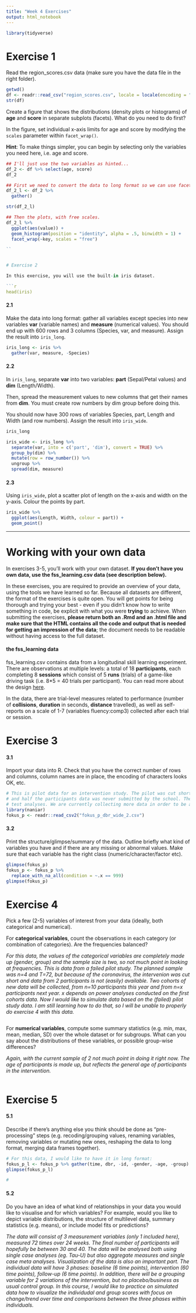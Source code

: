 ```yaml
---
title: "Week 4 Exercises"
output: html_notebook
---
```


```r
library(tidyverse)
```


# Exercise 1

Read the region_scores.csv data (make sure you have the data file in the right folder). 

```r
getwd()
df <- readr::read_csv("region_scores.csv", locale = locale(encoding = "ISO-8859-1"))
str(df)
```


Create a figure that shows the distributions (density plots or histograms) of **age** and **score** in separate subplots (facets). What do you need to do first?  

In the figure, set individual x-axis limits for age and score by modifying the `scales` parameter within `facet_wrap()`.

**Hint**: To make things simpler, you can begin by selecting only the variables you need here, i.e. age and score.  

```r

## I'll just use the two variables as hinted...
df_2 <- df %>% select(age, score)
df_2

## First we need to convert the data to long format so we can use facet_wrap
df_2_l <- df_2 %>%
  gather()

str(df_2_l)

## Then the plots, with free scales.
df_2_l %>%
  ggplot(aes(value)) +
  geom_histogram(position = "identity", alpha = .5, binwidth = 1) +
  facet_wrap(~key, scales = "free")

``


# Exercise 2

In this exercise, you will use the built-in iris dataset.  

```r
head(iris)
```


#### 2.1 

Make the data into long format: gather all variables except species into new variables **var** (variable names) and **measure** (numerical values). You should end up with 600 rows and 3 columns (Species, var, and measure). Assign the result into `iris_long`.

```r
iris_long <- iris %>%
  gather(var, measure, -Species)

```

#### 2.2

In `iris_long`, separate **var** into two variables: **part** (Sepal/Petal values) and **dim** (Length/Width).  

Then, spread the measurement values to new columns that get their names from **dim**. You must create row numbers by dim group before doing this.  

You should now have 300 rows of variables Species, part, Length and Width (and row numbers). Assign the result into `iris_wide`.

```r
iris_long

iris_wide <- iris_long %>%
  separate(var, into = c('part', 'dim'), convert = TRUE) %>%
  group_by(dim) %>%
  mutate(row = row_number()) %>%
  ungroup %>%
  spread(dim, measure)
```


#### 2.3

Using `iris_wide`, plot a scatter plot of length on the x-axis and width on the y-axis. Colour the points by part.

```r
iris_wide %>%
  ggplot(aes(Length, Width, colour = part)) +
  geom_point()

```

-------------------
# Working with your own data

In exercises 3-5, you'll work with your own dataset. **If you don't have you own data, use the fss_learning.csv data (see description below).** 

In these exercises, you are required to provide an overview of your data, using the tools we have learned so far. Because all datasets are different, the format of the exercises is quite open. You will get points for being thorough and trying your best - even if you didn't know how to write something in code, be explicit with what you were **trying** to achieve. When submitting the exercises, **please return both an .Rmd and an .html file and make sure that the HTML contains all the code and output that is needed for getting an impression of the data**; the document needs to be readable without having access to the full dataset.  


#### the fss_learning data

fss_learning.csv contains data from a longitudinal skill learning experiment. There are observations at multiple levels: a total of 18 **participants**, each completing 8 **sessions** which consist of 5 **runs** (trials) of a game-like driving task (i.e. 8*5 = 40 trials per participant). You can read more about the design [here](https://doi.org/10.3389/fpsyg.2019.01126).  

In the data, there are trial-level measures related to performance (number of **collisions**, **duration** in seconds, **distance** travelled), as well as self-reports on a scale of 1-7 (variables fluency:comp3) collected after each trial or session. 

# Exercise 3

#### 3.1

Import your data into R.  Check that you have the correct number of rows and columns, column names are in place, the encoding of characters looks OK, etc.   

```r
# This is pilot data for an intervention study. The pilot was cut short because of the coronavirus pandemic
# and half the participants data was never submitted by the school. The plan is to simulate data in order to 
# test analyses. We are currently collecting more data in order to be able to better simulate data.
library(naniar)
fokus_p <- readr::read_csv2("fokus_p_dbr_wide_2.csv")

```


#### 3.2

Print the structure/glimpse/summary of the data. Outline briefly what kind of variables you have and if there are any missing or abnormal values. Make sure that each variable has the right class (numeric/character/factor etc).  

```r
glimpse(fokus_p)
fokus_p <- fokus_p %>%
  replace_with_na_all(condition = ~.x == 999)
glimpse(fokus_p)
```


# Exercise 4

Pick a few (2-5) variables of interest from your data (ideally, both categorical and numerical).  

For **categorical variables**, count the observations in each category (or combination of categories). Are the frequencies balanced?  

*For this data, the values of the categorical variables are completely made up (gender, group) and the sample size is two, so not much point in looking at frequencies. This is data from a failed pilot study. The planned sample was n=4 and T=72, but because of the coronavirus, the intervenion was cut short and data from 2 participants is not (easily) available. Two cohorts of new data will be collected, from n=10 participants this year and from n=x participants
next year. x depends on power analyses conducted on the first cohorts data. Now I would like to simulate data based on the (failed) pilot study data. I am still learning how to do that, so I will be unable to properly do exercise 4 with this data.*

```r

```

For **numerical variables**, compute some summary statistics (e.g. min, max, mean, median, SD) over the whole dataset or for subgroups. What can you say about the distributions of these variables, or possible group-wise differences?  

*Again, with the current sample of 2 not much point in doing it right now. The age of participants is made up, but reflects the general age of participants in the intervention.*


```r

```


# Exercise 5

#### 5.1

Describe if there's anything else you think should be done as "pre-processing" steps (e.g. recoding/grouping values, renaming variables, removing variables or mutating new ones, reshaping the data to long format, merging data frames together).


```r
# For this data, I would like to have it in long format:
fokus_p_l <- fokus_p %>% gather(time, dbr, -id, -gender, -age, -group)
glimpse(fokus_p_l)

# 
```
#### 5.2

Do you have an idea of what kind of relationships in your data you would like to visualise and for which variables? For example, would you like to depict variable distributions, the structure of multilevel data, summary statistics (e.g. means), or include model fits or predictions?

*The data will consist of 3 measurement variables (only 1 included here), measured 72 times over 24 weeks. The final number of participants will hopefully be between 30 and 40. The data will be analysed both using single case analyses (eg. Tau-U) but also aggregate measures and single case meta analyses. Visualization of the data is also an important part. The individual data will have 3 phases: baseline (6 time points), intervention (60 time points), follow-up (6 time points). In addition, there will be a grouping variable for 2 variations of the intervention, but no placebo/business as usual control group. In this course, I would like to practice on simulated data how to visualize the individudal and group scores with focus on change/trend over time and comparisons between the three phases within individuals.*
